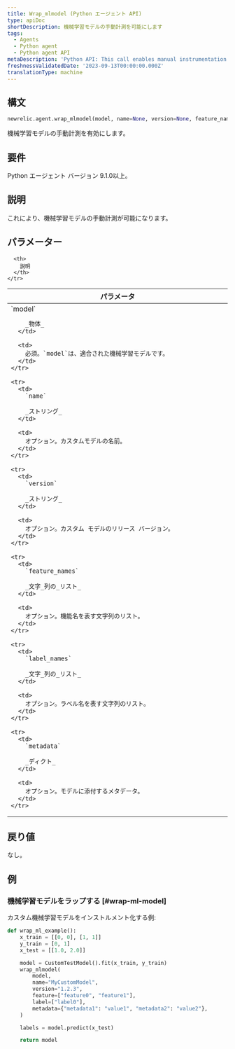 ```yaml
---
title: Wrap_mlmodel (Python エージェント API)
type: apiDoc
shortDescription: 機械学習モデルの手動計測を可能にします
tags:
  - Agents
  - Python agent
  - Python agent API
metaDescription: 'Python API: This call enables manual instrumentation of machine learning models.'
freshnessValidatedDate: '2023-09-13T00:00:00.000Z'
translationType: machine
---
```


## 構文

```py
newrelic.agent.wrap_mlmodel(model, name=None, version=None, feature_names=None, label_names=None, metadata=None)
```

機械学習モデルの手動計測を有効にします。

## 要件

Python エージェント バージョン 9.1.0以上。

## 説明

これにより、機械学習モデルの手動計測が可能になります。

## パラメーター

<table>
  <thead>
    <tr>
      <th width="25%">
        パラメータ
      </th>

      <th>
        説明
      </th>
    </tr>
  </thead>

  <tbody>
    <tr>
      <td>
        `model`

        _物体_
      </td>

      <td>
        必須。`model`は、適合された機械学習モデルです。
      </td>
    </tr>

    <tr>
      <td>
        `name`

        _ストリング_
      </td>

      <td>
        オプション。カスタムモデルの名前。
      </td>
    </tr>

    <tr>
      <td>
        `version`

        _ストリング_
      </td>

      <td>
        オプション。カスタム モデルのリリース バージョン。
      </td>
    </tr>

    <tr>
      <td>
        `feature_names`

        _文字_列の_リスト_
      </td>

      <td>
        オプション。機能名を表す文字列のリスト。
      </td>
    </tr>

    <tr>
      <td>
        `label_names`

        _文字_列の_リスト_
      </td>

      <td>
        オプション。ラベル名を表す文字列のリスト。
      </td>
    </tr>

    <tr>
      <td>
        `metadata`

        _ディクト_
      </td>

      <td>
        オプション。モデルに添付するメタデータ。
      </td>
    </tr>
  </tbody>
</table>

## 戻り値

なし。

## 例

### 機械学習モデルをラップする [#wrap-ml-model]

カスタム機械学習モデルをインストルメント化する例:

```py
def wrap_ml_example():
    x_train = [[0, 0], [1, 1]]
    y_train = [0, 1]
    x_test = [[1.0, 2.0]]

    model = CustomTestModel().fit(x_train, y_train)
    wrap_mlmodel(
        model,
        name="MyCustomModel",
        version="1.2.3",
        feature=["feature0", "feature1"],
        label=["label0"],
        metadata={"metadata1": "value1", "metadata2": "value2"},
    )

    labels = model.predict(x_test)

    return model
```